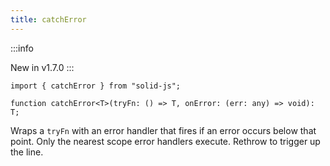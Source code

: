 ```yaml
---
title: catchError
---
```


:::info

<span>New in v1.7.0</span>
:::

```tsx
import { catchError } from "solid-js";

function catchError<T>(tryFn: () => T, onError: (err: any) => void): T;
```

Wraps a `tryFn` with an error handler that fires if an error occurs below that point.
Only the nearest scope error handlers execute.
Rethrow to trigger up the line.
